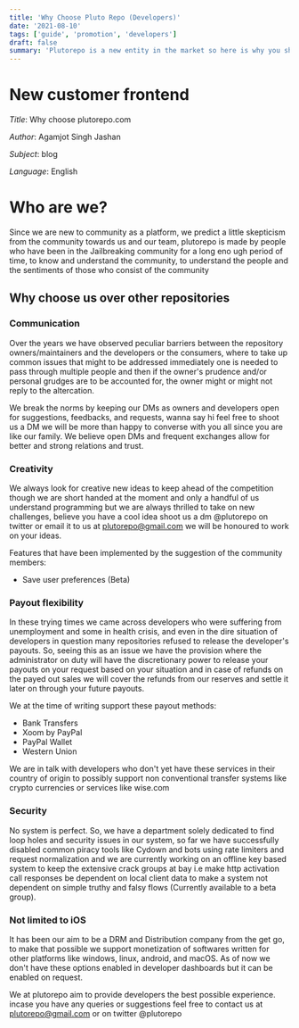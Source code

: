```yaml
---
title: 'Why Choose Pluto Repo (Developers)'
date: '2021-08-10'
tags: ['guide', 'promotion', 'developers']
draft: false
summary: 'Plutorepo is a new entity in the market so here is why you should consider us...'
---
```


# New customer frontend

_Title_: Why choose plutorepo.com

_Author_: Agamjot Singh Jashan

_Subject_: blog

_Language_: English

# Who are we?

Since we are new to community as a platform, we predict a little skepticism from the community towards us and our team, plutorepo is made by people who have been in the Jailbreaking community for a long eno ugh period of time, to know and understand the community, to understand the people and the sentiments of those who consist of the community

## Why choose us over other repositories

### Communication

Over the years we have observed peculiar barriers between the repository owners/maintainers and the developers or the consumers, where to take up common issues that might to be addressed immediately one is needed to pass through multiple people and then if the owner's prudence and/or personal grudges are to be accounted for, the owner might or might not reply to the altercation.

We break the norms by keeping our DMs as owners and developers open for suggestions, feedbacks, and requests, wanna say hi feel free to shoot us a DM we will be more than happy to converse with you all since you are like our family. We believe open DMs and frequent exchanges allow for better and strong relations and trust.

### Creativity

We always look for creative new ideas to keep ahead of the competition though we are short handed at the moment and only a handful of us understand programming but we are always thrilled to take on new challenges, believe you have a cool idea shoot us a dm @plutorepo on twitter or email it to us at plutorepo@gmail.com we will be honoured to work on your ideas.

Features that have been implemented by the suggestion of the community members:

<ul>
  <li>Save user preferences (Beta)</li>
</ul>

### Payout flexibility

In these trying times we came across developers who were suffering from unemployment and some in health crisis, and even in the dire situation of developers in question many repositories refused to release the developer's payouts. So, seeing this as an issue we have the provision where the administrator on duty will have the discretionary power to release your payouts on your request based on your situation and in case of refunds on the payed out sales we will cover the refunds from our reserves and settle it later on through your future payouts.

We at the time of writing support these payout methods:

<ul>
  <li>Bank Transfers</li>
  <li>Xoom by PayPal</li>
  <li>PayPal Wallet</li>
  <li>Western Union</li>
</ul>
We are in talk with developers who don't yet have these services in their country of origin to possibly
support non conventional transfer systems like crypto currencies or services like wise.com

### Security

No system is perfect. So, we have a department solely dedicated to find loop holes and security issues in our system, so far we have successfully disabled common piracy tools like Cydown and bots using rate limiters and request normalization and we are currently working on an offline key based system to keep the extensive crack groups at bay i.e make http activation call responses be dependent on local client data to make a system not dependent on simple truthy and falsy flows (Currently available to a beta group).

### Not limited to iOS

It has been our aim to be a DRM and Distribution company from the get go, to make that possible we support monetization of softwares written for other platforms like windows, linux, android, and macOS. As of now we don't have these options enabled in developer dashboards but it can be enabled on request.

We at plutorepo aim to provide developers the best possible experience. incase you have any queries or suggestions feel free to contact us at plutorepo@gmail.com or on twitter @plutorepo
